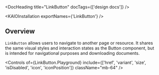 
<Meta title="Components/LinkButton/Usage Guidelines" of={LinkButton} />

<DocHeading title="LinkButton" docTags={['design docs']} />

<ResourceLinks
  sourceCode="https://github.com/cultureamp/kaizen-design-system/tree/main/packages/components/src/__actions__/Button/v3"
  figma="https://www.figma.com/design/eZKEE5kXbEMY3lx84oz8iN/%F0%9F%92%9C-Heart-UI-Kit?node-id=1929-17364"
  apiSpecification="/?path=/docs/actions-linkbutton-linkbutton-v3-api-specification--docs"
/>

<KAIOInstallation exportNames={'LinkButton'} />

## Overview

`LinkButton` allows users to navigate to another page or resource. It shares the same visual styles and interaction states as the <LinkTo pageId="components-button-button-next-usage-guidelines--docs">Button</LinkTo> component, but is intended for navigational purposes and downloading documents.

<Canvas of={LinkButton.Playground} />

<Controls
  of={LinkButton.Playground}
  include={['href', 'variant', 'size', 'isDisabled', 'icon', 'iconPosition']}
  className="mb-64"
/>
